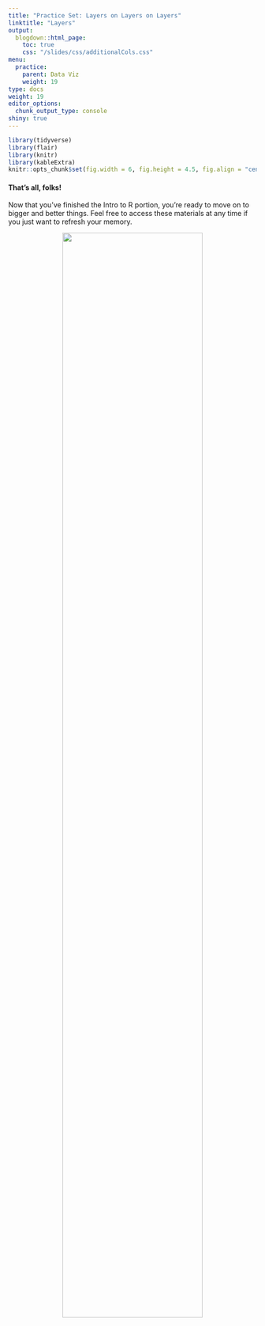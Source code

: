 ```yaml
---
title: "Practice Set: Layers on Layers on Layers"
linktitle: "Layers"
output:
  blogdown::html_page:
    toc: true
    css: "/slides/css/additionalCols.css"
menu:
  practice:
    parent: Data Viz
    weight: 19
type: docs
weight: 19
editor_options: 
  chunk_output_type: console
shiny: true
---
```

```r
library(tidyverse)
library(flair)
library(knitr)
library(kableExtra)
knitr::opts_chunk$set(fig.width = 6, fig.height = 4.5, fig.align = "center")
```



#### That's all, folks!
Now that you've finished the Intro to R portion, you're ready to move on to bigger and better things. Feel free to access these materials at any time if you just want to refresh your memory. 

<center>

<img src="../encouragementFigs/figure-html/bye.gif" width = "75%">

</center>